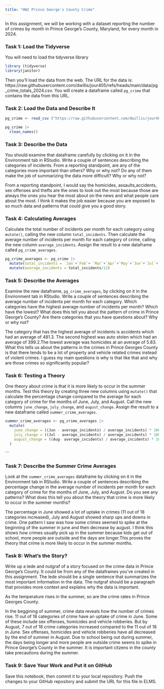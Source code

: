 ```yaml
---
title: "HW2 Prince George's County Crime"
---
```


In this assignment, we will be working with a dataset reporting the number of crimes by month in Prince George's County, Maryland, for every month in 2024. 

### Task 1: Load the Tidyverse

You will need to load the tidyverse library

```r
library (tidyverse)
library(janitor)
```

Then you'll load the data from the web. The URL for the data is: https://raw.githubusercontent.com/dwillis/jour405/refs/heads/main/data/pg_crime_totals_2024.csv. You will create a dataframe called `pg_crime` that contains the data from this URL.

### Task 2: Load the Data and Describe It

```r
pg_crime <- read_csv ("https://raw.githubusercontent.com/dwillis/jour405/refs/heads/main/data/pg_crime_totals_2024.csv")
```
```r
pg_crime |> 
  clean_names()
```

### Task 3: Describe the Data

You should examine that dataframe carefully by clicking on it in the Environment tab in RStudio. Write a couple of sentences describing the categories of incidents. From a reporting standpoint, are any of the categories more important than others? Why or why not? Do any of them make the job of summarizing the data more difficult? Why or why not?


From a reporting standpoint, I would say the homicides, assaults,accidents,  sex offenses and thefts are the ones to look out the most because those are always the ones you hear the most about on the news and what people care about the most. I think it makes the job easier because you are exposed to so much data and patterns that could give you a good story.

### Task 4: Calculating Averages

Calculate the total number of incidents per month for each category using `mutate()`, calling the new column `total_incidents`. Then calculate the average number of incidents per month for each category of crime, calling the new column `average_incidents`. Assign the result to a new dataframe called `pg_crime_averages`.

```r
pg_crime_averages <- pg_crime |> 
  mutate(total_incidents = `Jan`+`Feb`+ `Mar`+`Apr`+`May`+`Jun`+`Jul`+`Aug` +`Sep`+`Oct`+`Nov`+`Dec`) |>
  mutate(average_incidents = total_incidents/12)
```

### Task 5: Describe the Averages

Examine the new dataframe, `pg_crime_averages`, by clicking on it in the Environment tab in RStudio. Write a couple of sentences describing the average number of incidents per month for each category. Which categories have the highest average number of incidents per month? Which have the lowest? What does this tell you about the pattern of crime in Prince George's County? Are there categories that you have questions about? Why or why not?

The category that has the highest average of incidents is accidents which had an average of 481.3. The second highest was auto stolen which had an average of 399.2.The lowest average was homicides at an average of 5.83. What this tells us about the patterns in the crimes in Prince Georges County is that there tends to be a lot of property and vehicle related crimes instead of violent crimes. I guess my main questions is why is that like that and why are those crimes so significantly popular?



### Task 6: Testing a Theory

One theory about crime is that it is more likely to occur in the summer months. Test this theory by creating three new columns using `mutate()` that calculate the percentage change compared to the average for each category of crime for the months of June, July, and August. Call the new columns `june_change`, `july_change`, and `august_change`. Assign the result to a new dataframe called `summer_crime_averages`.

```r
summer_crime_averages <- pg_crime_averages |> 
  mutate(
    june_change = ((Jun - average_incidents) / average_incidents) * 100,
    july_change = ((Jul - average_incidents) / average_incidents) * 100,
    august_change = ((Aug- average_incidents) / average_incidents) * 100
  )
```
```

### Task 7: Describe the Summer Crime Averages

Look at the `summer_crime_averages` dataframe by clicking on it in the Environment tab in RStudio. Write a couple of sentences describing the percentage change in the average number of incidents per month for each category of crime for the months of June, July, and August. Do you see any patterns? What does this tell you about the theory that crime is more likely to occur in the summer months?

The percentage in June showed a lot of uptake in crimes (11 out of 18 categories increased), July and August showed sharp ups and downs in crime. One pattern I saw was how some crimes seemed to spike at the beginning of the summer in june and then decrease by august. I think this shows how crimes usually pick up in the summer because kids get out of school, more people are outside and the days are longer.This proves the theory that crime is more likely to occur in the summer months.


### Task 8: What's the Story?

Write up a lede and nutgraf of a story focused on the crime data in Prince George's County. It could be from any of the dataframes you've created in this assignment. The lede should be a single sentence that summarizes the most important information in the data. The nutgraf should be a paragraph that provides more context and explains why the data is important.

As the temperature rises in the summer, so are the crime rates in Prince Georges County.

In the beggining of summer, crime data reveals how the number of crimes rise. 11 out of 18 categories of crime have an uptake of crime in June. Some of these include sex offenses, homicides and vehicle robberies. But by August, 7 out of 18 crime categories increased compared to the 11 out of 18 in June. Sex offenses, homicides and vehicle robberies have all decreased by the end of summer in August. Due to school being out during summer, the days being longer and more people are outside crime seems to spike in Prince George's County in the summer. It is important citzens in the county take precautions during the summer. 

### Task 9: Save Your Work and Put it on GitHub

Save this notebook, then commit it to your local repository. Push the changes to your GitHub repository and submit the URL for this file in ELMS.
